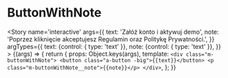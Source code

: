 
<Meta title='molecules/ButtonWithNote' />

# ButtonWithNote

<Story name='interactive'
    args={{
        text: 'Załóż konto i aktywuj demo',
        note: 'Poprzez kliknięcie akceptujesz Regulamin oraz Politykę Prywatności.',
    }}
    argTypes={{
        text: {control: { type: 'text' }},
        note: {control: { type: 'text' }},
    }}
    >
    {(args) => {
        return {
            props: Object.keys(args),
            template: `<div class="m-buttonWithNote">
                <button class="a-button -big">{{text}}</button>
                <p class="m-buttonWithNote__note">{{note}}</p>
            </div>`,
        };
    }}
</Story>
